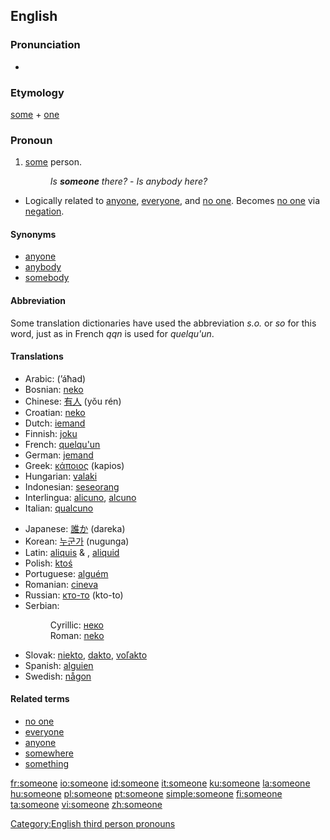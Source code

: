 ==English==

===Pronunciation===
*{{audio|en-us-someone.ogg|Audio (US)}}

===Etymology===
[[some]] + [[one]]

===Pronoun===
{{en-pron}}
# [[some]] person.
#:''Is '''someone''' there?'' - ''Is anybody here?''
*Logically related to [[anyone]], [[everyone]], and [[no one]].  Becomes [[no one]] via [[negation]].

====Synonyms====
* [[anyone]]
* [[anybody]]
* [[somebody]]

====Abbreviation====
Some translation dictionaries have used the abbreviation ''s.o.'' or ''so'' for this word, just as in French ''qqn'' is used for ''quelqu'un''.

====Translations====
{{top}}
*Arabic: {{ARchar|[[احد]]}} (’áħad)
*Bosnian: [[neko]]
*Chinese: [[有人]] (yǒu rén)
*Croatian: [[neko]]
*Dutch: [[iemand]]
*Finnish: [[joku]]
*French: [[quelqu'un]]
*German: [[jemand]]
*Greek: [[κάποιος]] (kapios) {{m}}
*Hungarian: [[valaki]]
*Indonesian: [[seseorang]]
*Interlingua: [[alicuno]], [[alcuno]]
*Italian: [[qualcuno]]
{{mid}}
*Japanese: [[誰か]] (dareka)
*Korean: [[누군가]] (nugunga)
*Latin: [[aliquis]] {{m}} & {{f}}, [[aliquid]] {{n}}
*Polish: [[ktoś]]
*Portuguese: [[alguém]]
*Romanian: [[cineva]]
*Russian: [[кто-то]] (kto-to)
*Serbian:
*:Cyrillic: [[неко]]
*:Roman: [[neko]]
*Slovak: [[niekto#Slovak|niekto]], [[dakto#Slovak|dakto]], [[voľakto]]
*Spanish: [[alguien]]
*Swedish: [[någon]]
{{bottom}}

====Related terms====
*[[no one]]
*[[everyone]]
*[[anyone]]
*[[somewhere]]
*[[something]]

[[Category:English third person pronouns]]

[[fr:someone]]
[[io:someone]]
[[id:someone]]
[[it:someone]]
[[ku:someone]]
[[la:someone]]
[[hu:someone]]
[[pl:someone]]
[[pt:someone]]
[[simple:someone]]
[[fi:someone]]
[[ta:someone]]
[[vi:someone]]
[[zh:someone]]